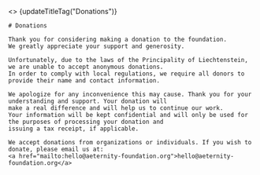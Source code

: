 
<>
  {updateTitleTag("Donations")}
    <div className="mt-5">
        <div className="flex justify-center items-center p-2 sm:p-5 relative z-10">
            <div className="max-w-7xl px-4 py-8 sm:px-6 lg:px-8 bg-white">
                <div className="clear-both">
  <div className={"prose font-serif"}>

    # Donations

    Thank you for considering making a donation to the foundation.
    We greatly appreciate your support and generosity.

    Unfortunately, due to the laws of the Principality of Liechtenstein, we are unable to accept anonymous donations.
    In order to comply with local regulations, we require all donors to provide their name and contact information.

    We apologize for any inconvenience this may cause. Thank you for your understanding and support. Your donation will
    make a real difference and will help us to continue our work.
    Your information will be kept confidential and will only be used for the purposes of processing your donation and
    issuing a tax receipt, if applicable.

    We accept donations from organizations or individuals. If you wish to donate, please email us at:
    <a href="mailto:hello@aeternity-foundation.org">hello@aeternity-foundation.org</a>

  </div>
  </div>
  </div>
  </div>
        <Constellation />
  </div>
</>